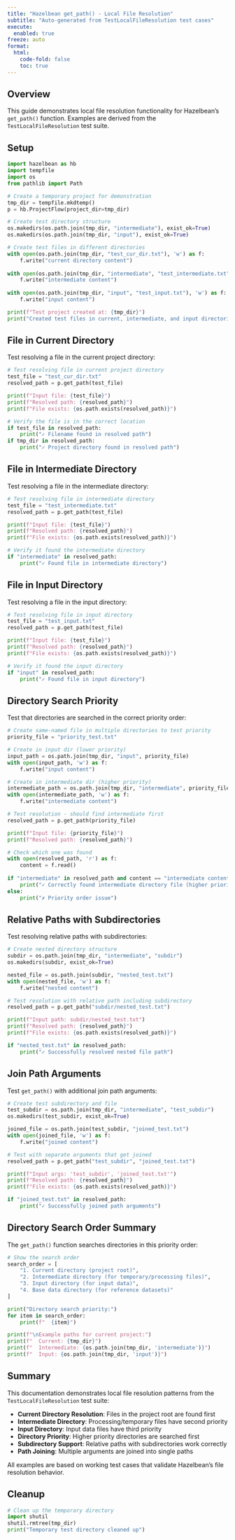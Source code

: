 ```yaml
---
title: "Hazelbean get_path() - Local File Resolution"
subtitle: "Auto-generated from TestLocalFileResolution test cases"
execute:
  enabled: true
freeze: auto
format:
  html:
    code-fold: false
    toc: true
---
```


## Overview

This guide demonstrates local file resolution functionality for Hazelbean's `get_path()` function. Examples are derived from the `TestLocalFileResolution` test suite.

## Setup

```python
import hazelbean as hb
import tempfile
import os
from pathlib import Path

# Create a temporary project for demonstration
tmp_dir = tempfile.mkdtemp()
p = hb.ProjectFlow(project_dir=tmp_dir)

# Create test directory structure
os.makedirs(os.path.join(tmp_dir, "intermediate"), exist_ok=True)
os.makedirs(os.path.join(tmp_dir, "input"), exist_ok=True)

# Create test files in different directories
with open(os.path.join(tmp_dir, "test_cur_dir.txt"), 'w') as f:
    f.write("current directory content")
    
with open(os.path.join(tmp_dir, "intermediate", "test_intermediate.txt"), 'w') as f:
    f.write("intermediate content")
    
with open(os.path.join(tmp_dir, "input", "test_input.txt"), 'w') as f:
    f.write("input content")

print(f"Test project created at: {tmp_dir}")
print("Created test files in current, intermediate, and input directories")
```

## File in Current Directory

Test resolving a file in the current project directory:

```python
# Test resolving file in current project directory
test_file = "test_cur_dir.txt"
resolved_path = p.get_path(test_file)

print(f"Input file: {test_file}")
print(f"Resolved path: {resolved_path}")
print(f"File exists: {os.path.exists(resolved_path)}")

# Verify the file is in the correct location
if test_file in resolved_path:
    print("✓ Filename found in resolved path")
if tmp_dir in resolved_path:
    print("✓ Project directory found in resolved path")
```

## File in Intermediate Directory

Test resolving a file in the intermediate directory:

```python
# Test resolving file in intermediate directory  
test_file = "test_intermediate.txt"
resolved_path = p.get_path(test_file)

print(f"Input file: {test_file}")
print(f"Resolved path: {resolved_path}")
print(f"File exists: {os.path.exists(resolved_path)}")

# Verify it found the intermediate directory
if "intermediate" in resolved_path:
    print("✓ Found file in intermediate directory")
```

## File in Input Directory

Test resolving a file in the input directory:

```python
# Test resolving file in input directory
test_file = "test_input.txt"  
resolved_path = p.get_path(test_file)

print(f"Input file: {test_file}")
print(f"Resolved path: {resolved_path}")
print(f"File exists: {os.path.exists(resolved_path)}")

# Verify it found the input directory
if "input" in resolved_path:
    print("✓ Found file in input directory")
```

## Directory Search Priority

Test that directories are searched in the correct priority order:

```python
# Create same-named file in multiple directories to test priority
priority_file = "priority_test.txt"

# Create in input dir (lower priority)
input_path = os.path.join(tmp_dir, "input", priority_file)
with open(input_path, 'w') as f:
    f.write("input content")

# Create in intermediate dir (higher priority) 
intermediate_path = os.path.join(tmp_dir, "intermediate", priority_file)
with open(intermediate_path, 'w') as f:
    f.write("intermediate content")

# Test resolution - should find intermediate first
resolved_path = p.get_path(priority_file)

print(f"Input file: {priority_file}")
print(f"Resolved path: {resolved_path}")

# Check which one was found
with open(resolved_path, 'r') as f:
    content = f.read()
    
if "intermediate" in resolved_path and content == "intermediate content":
    print("✓ Correctly found intermediate directory file (higher priority)")
else:
    print("✗ Priority order issue")
```

## Relative Paths with Subdirectories

Test resolving relative paths with subdirectories:

```python
# Create nested directory structure
subdir = os.path.join(tmp_dir, "intermediate", "subdir")
os.makedirs(subdir, exist_ok=True)

nested_file = os.path.join(subdir, "nested_test.txt")
with open(nested_file, 'w') as f:
    f.write("nested content")

# Test resolution with relative path including subdirectory
resolved_path = p.get_path("subdir/nested_test.txt")

print(f"Input path: subdir/nested_test.txt")
print(f"Resolved path: {resolved_path}")
print(f"File exists: {os.path.exists(resolved_path)}")

if "nested_test.txt" in resolved_path:
    print("✓ Successfully resolved nested file path")
```

## Join Path Arguments

Test `get_path()` with additional join path arguments:

```python
# Create test subdirectory and file
test_subdir = os.path.join(tmp_dir, "intermediate", "test_subdir")
os.makedirs(test_subdir, exist_ok=True)

joined_file = os.path.join(test_subdir, "joined_test.txt")
with open(joined_file, 'w') as f:
    f.write("joined content")

# Test with separate arguments that get joined
resolved_path = p.get_path("test_subdir", "joined_test.txt")

print(f"Input args: 'test_subdir', 'joined_test.txt'")
print(f"Resolved path: {resolved_path}")
print(f"File exists: {os.path.exists(resolved_path)}")

if "joined_test.txt" in resolved_path:
    print("✓ Successfully joined path arguments")
```

## Directory Search Order Summary

The `get_path()` function searches directories in this priority order:

```python
# Show the search order
search_order = [
    "1. Current directory (project root)",
    "2. Intermediate directory (for temporary/processing files)",
    "3. Input directory (for input data)",
    "4. Base data directory (for reference datasets)"
]

print("Directory search priority:")
for item in search_order:
    print(f"  {item}")

print(f"\nExample paths for current project:")
print(f"  Current: {tmp_dir}")
print(f"  Intermediate: {os.path.join(tmp_dir, 'intermediate')}")
print(f"  Input: {os.path.join(tmp_dir, 'input')}")
```

## Summary

This documentation demonstrates local file resolution patterns from the `TestLocalFileResolution` test suite:

- **Current Directory Resolution**: Files in the project root are found first
- **Intermediate Directory**: Processing/temporary files have second priority  
- **Input Directory**: Input data files have third priority
- **Directory Priority**: Higher priority directories are searched first
- **Subdirectory Support**: Relative paths with subdirectories work correctly
- **Path Joining**: Multiple arguments are joined into single paths

All examples are based on working test cases that validate Hazelbean's file resolution behavior.

## Cleanup

```python
# Clean up the temporary directory
import shutil
shutil.rmtree(tmp_dir)
print("Temporary test directory cleaned up")
```
